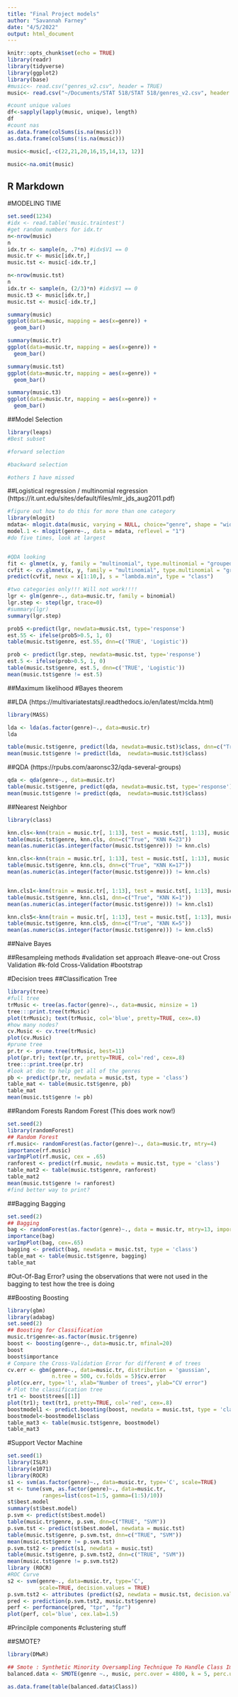 ```yaml
---
title: "Final Project models"
author: "Savannah Farney"
date: "4/5/2022"
output: html_document
---
```


```r
knitr::opts_chunk$set(echo = TRUE)
library(readr)
library(tidyverse)
library(ggplot2)
library(base)
#music<- read.csv("genres_v2.csv", header = TRUE)
music<- read.csv("~/Documents/STAT 518/STAT 518/genres_v2.csv", header = TRUE) 

#count unique values
df<-sapply(lapply(music, unique), length)
df
#count nas
as.data.frame(colSums(is.na(music)))
as.data.frame(colSums(!is.na(music)))

music<-music[,-c(22,21,20,16,15,14,13, 12)]

music<-na.omit(music)

```

## R Markdown

#MODELING TIME

```r
set.seed(1234)
#idx <- read.table('music.traintest')
#get random numbers for idx.tr
n<-nrow(music)
n
idx.tr <- sample(n, .7*n) #idx$V1 == 0
music.tr <- music[idx.tr,]
music.tst <- music[-idx.tr,]

n<-nrow(music.tst)
n
idx.tr <- sample(n, (2/3)*n) #idx$V1 == 0
music.t3 <- music[idx.tr,]
music.tst <- music[-idx.tr,]

summary(music)
ggplot(data=music, mapping = aes(x=genre)) +
  geom_bar()

summary(music.tr)
ggplot(data=music.tr, mapping = aes(x=genre)) +
  geom_bar()

summary(music.tst)
ggplot(data=music.tr, mapping = aes(x=genre)) +
  geom_bar()

summary(music.t3)
ggplot(data=music.tr, mapping = aes(x=genre)) +
  geom_bar()


```


##Model Selection

```r
library(leaps)
#Best subset

#forward selection

#backward selection

#others I have missed
```

##Logistical regression / multinomial regression
(https://it.unt.edu/sites/default/files/mlr_jds_aug2011.pdf)


```r
#figure out how to do this for more than one category
library(mlogit)
mdata<- mlogit.data(music, varying = NULL, choice="genre", shape = "wide")
model.1 <- mlogit(genre~., data = mdata, reflevel = "1")
#do five times, look at largest


#QDA looking
fit <- glmnet(x, y, family = "multinomial", type.multinomial = "grouped") plot(fit, xvar = "lambda", label = TRUE, type.coef = "2norm")
cvfit <- cv.glmnet(x, y, family = "multinomial", type.multinomial = "grouped") plot(cvfit)
predict(cvfit, newx = x[1:10,], s = "lambda.min", type = "class")
```

```r
#two categories only!!! Will not work!!!!
lgr <- glm(genre~., data=music.tr, family = binomial)
lgr.step <- step(lgr, trace=0)
#summary(lgr)
summary(lgr.step)

prob5 <-predict(lgr, newdata=music.tst, type='response')
est.55 <- ifelse(prob5>0.5, 1, 0)
table(music.tst$genre, est.55, dnn=c('TRUE', 'Logistic'))

prob <- predict(lgr.step, newdata=music.tst, type='response')
est.5 <- ifelse(prob>0.5, 1, 0)
table(music.tst$genre, est.5, dnn=c('TRUE', 'Logistic'))
mean(music.tst$genre != est.5)
```

##Maximum likelihood
  #Bayes theorem

##LDA
(https://multivariatestatsjl.readthedocs.io/en/latest/mclda.html)
```r
library(MASS)

lda <- lda(as.factor(genre)~., data=music.tr)
lda

table(music.tst$genre, predict(lda, newdata=music.tst)$class, dnn=c("True", "LDA"))
mean(music.tst$genre != predict(lda,  newdata=music.tst)$class)
```

##QDA
(https://rpubs.com/aaronsc32/qda-several-groups)
```r
qda <- qda(genre~., data=music.tr)
table(music.tst$genre, predict(qda, newdata=music.tst, type='response')$class, dnn=c("True", "QDA"))
mean(music.tst$genre != predict(qda,  newdata=music.tst)$class)
```

##Nearest Neighbor
```r
library(class)

knn.cls<-knn(train = music.tr[, 1:13], test = music.tst[, 1:13], music.tr[, 14], k=23)
table(music.tst$genre, knn.cls, dnn=c("True", "KNN K=23"))
mean(as.numeric(as.integer(factor(music.tst$genre))) != knn.cls)

knn.cls<-knn(train = music.tr[, 1:13], test = music.tst[, 1:13], music.tr[, 14], k=17)
table(music.tst$genre, knn.cls, dnn=c("True", "KNN K=17"))
mean(as.numeric(as.integer(factor(music.tst$genre))) != knn.cls)


knn.cls1<-knn(train = music.tr[, 1:13], test = music.tst[, 1:13], music.tr[, 14], k=1)
table(music.tst$genre, knn.cls1, dnn=c("True", "KNN K=1"))
mean(as.numeric(as.integer(factor(music.tst$genre))) != knn.cls1)

knn.cls5<-knn(train = music.tr[, 1:13], test = music.tst[, 1:13], music.tr[, 14], k=5)
table(music.tst$genre, knn.cls5, dnn=c("True", "KNN K=5"))
mean(as.numeric(as.integer(factor(music.tst$genre))) != knn.cls5)
```

##Naive Bayes

##Resampleing methods
  #validation set approach
  #leave-one-out Cross Validation
  #k-fold Cross-Validation
  #bootstrap

#Decision trees
##Classification Tree
```r
library(tree)
#full tree
trMusic <- tree(as.factor(genre)~., data=music, minsize = 1)
tree:::print.tree(trMusic)
plot(trMusic); text(trMusic, col='blue', pretty=TRUE, cex=.8)
#how many nodes?
cv.Music <- cv.tree(trMusic)
plot(cv.Music)
#prune tree
pr.tr <- prune.tree(trMusic, best=11)
plot(pr.tr); text(pr.tr, pretty=TRUE, col='red', cex=.8)
tree:::print.tree(pr.tr)
#look at doc to help get all of the genres
pb <- predict(pr.tr, newdata = music.tst, type = 'class')
table_mat <- table(music.tst$genre, pb)
table_mat
mean(music.tst$genre != pb)
```

##Random Forests
Random Forest (This does work now!)

```r
set.seed(2)
library(randomForest)
## Random Forest
rf.music<- randomForest(as.factor(genre)~., data=music.tr, mtry=4)
importance(rf.music)
varImpPlot(rf.music, cex = .65)
ranforest <- predict(rf.music, newdata = music.tst, type = 'class')
table_mat2 <- table(music.tst$genre, ranforest)
table_mat2
mean(music.tst$genre != ranforest)
#find better way to print?
```

##Bagging
Bagging
```r
set.seed(2)
## Bagging 
bag <- randomForest(as.factor(genre)~., data = music.tr, mtry=13, importance = TRUE, proximity = TRUE)
importance(bag)
varImpPlot(bag, cex=.65)
bagging <- predict(bag, newdata = music.tst, type = 'class')
table_mat <- table(music.tst$genre, bagging)
table_mat
```

#Out-Of-Bag Error?
using the observations that were not used in the bagging to test how the tree is doing

##Boosting
Boosting
```r
library(gbm)
library(adabag)
set.seed(2)
## Boosting for Classification
music.tr$genre<-as.factor(music.tr$genre)
boost <- boosting(genre~., data=music.tr, mfinal=20)
boost
boost$importance
# Compare the Cross-Validation Error for different # of trees
cv.err <- gbm(genre~., data=music.tr, distribution = 'gaussian', 
              n.tree = 500, cv.folds = 5)$cv.error
plot(cv.err, type='l', xlab="Number of trees", ylab="CV error")
# Plot the classification tree
tr1 <- boost$trees[[1]]
plot(tr1); text(tr1, pretty=TRUE, col='red', cex=.8)
boostmodel1 <- predict.boosting(boost, newdata = music.tst, type = 'class')
boostmodel<-boostmodel1$class
table_mat3 <- table(music.tst$genre, boostmodel)
table_mat3
```


#Support Vector Machine

```r
set.seed(1)
library(ISLR)
library(e1071)
library(ROCR)
s1 <- svm(as.factor(genre)~., data=music.tr, type='C', scale=TRUE)
st <- tune(svm, as.factor(genre)~., data=music.tr,
           ranges=list(cost=1:5, gamma=(1:5)/10))
st$best.model
summary(st$best.model)
p.svm <- predict(st$best.model)
table(music.tr$genre, p.svm, dnn=c("TRUE", "SVM"))
p.svm.tst <- predict(st$best.model, newdata = music.tst)
table(music.tst$genre, p.svm.tst, dnn=c("TRUE", "SVM"))
mean(music.tst$genre != p.svm.tst)
p.svm.tst2 <- predict(s1, newdata = music.tst)
table(music.tst$genre, p.svm.tst2, dnn=c("TRUE", "SVM"))
mean(music.tst$genre != p.svm.tst2)
library (ROCR)
#ROC Curve
s2 <- svm(genre~., data=music.tr, type='C', 
          scale=TRUE, decision.values = TRUE)
p.svm.tst2 <- attributes (predict(s2, newdata = music.tst, decision.values = T))$decision.values
pred <- prediction(p.svm.tst2, music.tst$genre)
perf <- performance(pred, "tpr", "fpr")
plot(perf, col='blue', cex.lab=1.5)
```


#Princilple components
#clustering stuff

##SMOTE?

```r
library(DMwR)

## Smote : Synthetic Minority Oversampling Technique To Handle Class Imbalancy In Binary Classification
balanced.data <- SMOTE(genre ~., music, perc.over = 4800, k = 5, perc.under = 1000)

as.data.frame(table(balanced.data$Class))

```


